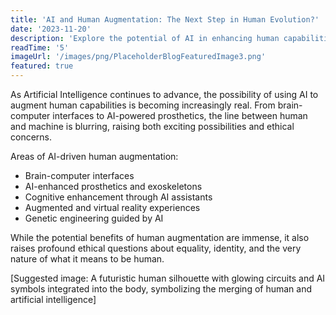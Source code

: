 ```yaml
---
title: 'AI and Human Augmentation: The Next Step in Human Evolution?'
date: '2023-11-20'
description: 'Explore the potential of AI in enhancing human capabilities and the ethical considerations it raises.'
readTime: '5'
imageUrl: '/images/png/PlaceholderBlogFeaturedImage3.png'
featured: true
---
```


As Artificial Intelligence continues to advance, the possibility of using AI to augment human capabilities is becoming increasingly real. From brain-computer interfaces to AI-powered prosthetics, the line between human and machine is blurring, raising both exciting possibilities and ethical concerns.

Areas of AI-driven human augmentation:

- Brain-computer interfaces
- AI-enhanced prosthetics and exoskeletons
- Cognitive enhancement through AI assistants
- Augmented and virtual reality experiences
- Genetic engineering guided by AI

While the potential benefits of human augmentation are immense, it also raises profound ethical questions about equality, identity, and the very nature of what it means to be human.

[Suggested image: A futuristic human silhouette with glowing circuits and AI symbols integrated into the body, symbolizing the merging of human and artificial intelligence]
